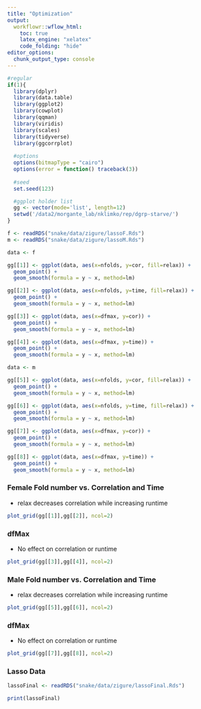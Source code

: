 ```yaml
---
title: "Optimization"
output:
  workflowr::wflow_html:
    toc: true
    latex_engine: "xelatex"
    code_folding: "hide"
editor_options:
  chunk_output_type: console
---
```

  
  
```r
#regular
if(1){
  library(dplyr)
  library(data.table)
  library(ggplot2)
  library(cowplot)
  library(qqman)
  library(viridis)
  library(scales)
  library(tidyverse)
  library(ggcorrplot)
  
  #options
  options(bitmapType = "cairo")
  options(error = function() traceback(3))
  
  #seed
  set.seed(123)

  #ggplot holder list
  gg <- vector(mode='list', length=12)
  setwd('/data2/morgante_lab/nklimko/rep/dgrp-starve/')
}
```


```r


f <- readRDS("snake/data/zigure/lassoF.Rds")
m <- readRDS("snake/data/zigure/lassoM.Rds")

data <- f

gg[[1]] <- ggplot(data, aes(x=nfolds, y=cor, fill=relax)) +
  geom_point() +
  geom_smooth(formula = y ~ x, method=lm) 

gg[[2]] <- ggplot(data, aes(x=nfolds, y=time, fill=relax)) +
  geom_point() +
  geom_smooth(formula = y ~ x, method=lm) 

gg[[3]] <- ggplot(data, aes(x=dfmax, y=cor)) +
  geom_point() +
  geom_smooth(formula = y ~ x, method=lm) 

gg[[4]] <- ggplot(data, aes(x=dfmax, y=time)) +
  geom_point() +
  geom_smooth(formula = y ~ x, method=lm) 

data <- m

gg[[5]] <- ggplot(data, aes(x=nfolds, y=cor, fill=relax)) +
  geom_point() +
  geom_smooth(formula = y ~ x, method=lm) 

gg[[6]] <- ggplot(data, aes(x=nfolds, y=time, fill=relax)) +
  geom_point() +
  geom_smooth(formula = y ~ x, method=lm) 

gg[[7]] <- ggplot(data, aes(x=dfmax, y=cor)) +
  geom_point() +
  geom_smooth(formula = y ~ x, method=lm) 

gg[[8]] <- ggplot(data, aes(x=dfmax, y=time)) +
  geom_point() +
  geom_smooth(formula = y ~ x, method=lm) 


```





### Female Fold number vs. Correlation and Time

- relax decreases correlation while increasing runtime


```r

plot_grid(gg[[1]],gg[[2]], ncol=2)

```

### dfMax

- No effect on correlation or runtime

```r

plot_grid(gg[[3]],gg[[4]], ncol=2)

```


### Male Fold number vs. Correlation and Time

- relax decreases correlation while increasing runtime

```r

plot_grid(gg[[5]],gg[[6]], ncol=2)

```

### dfMax

- No effect on correlation or runtime

```r

plot_grid(gg[[7]],gg[[8]], ncol=2)

```



### Lasso Data

```r

lassoFinal <- readRDS("snake/data/zigure/lassoFinal.Rds")

print(lassoFinal)


```


